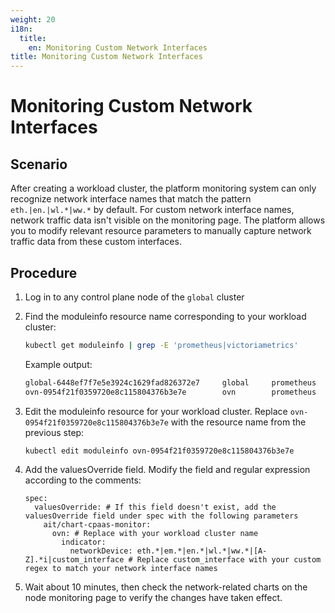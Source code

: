 ```yaml
---
weight: 20
i18n:
  title:
    en: Monitoring Custom Network Interfaces
title: Monitoring Custom Network Interfaces
---
```


# Monitoring Custom Network Interfaces

## Scenario

After creating a workload cluster, the platform monitoring system can only recognize network interface names that match the pattern `eth.|en.|wl.*|ww.*` by default. For custom network interface names, network traffic data isn't visible on the monitoring page. The platform allows you to modify relevant resource parameters to manually capture network traffic data from these custom interfaces.

## Procedure

1. Log in to any control plane node of the `global` cluster

2. Find the moduleinfo resource name corresponding to your workload cluster:

   ```bash
   kubectl get moduleinfo | grep -E 'prometheus|victoriametrics'
   ```

   Example output:

   ```bash
   global-6448ef7f7e5e3924c1629fad826372e7     global     prometheus          prometheus                          Running   v3.15.0-zz231204040711-9d1fc12474c2   v3.15.0-zz231204040711-9d1fc12474c2   v3.15.0-zz231204040711-9d1fc12474c2
   ovn-0954f21f0359720e8c115804376b3e7e        ovn        prometheus          prometheus                          Running   v3.15.0-zz231204040711-9d1fc12474c2   v3.15.0-zz231204040711-9d1fc12474c2   v3.15.0-zz231204040711-9d1fc12474c2
   ```

3. Edit the moduleinfo resource for your workload cluster. Replace `ovn-0954f21f0359720e8c115804376b3e7e` with the resource name from the previous step:

   ```
   kubectl edit moduleinfo ovn-0954f21f0359720e8c115804376b3e7e
   ```

4. Add the valuesOverride field. Modify the field and regular expression according to the comments:

   ```
   spec:
     valuesOverride: # If this field doesn't exist, add the valuesOverride field under spec with the following parameters
       ait/chart-cpaas-monitor:
         ovn: # Replace with your workload cluster name
           indicator:
             networkDevice: eth.*|em.*|en.*|wl.*|ww.*|[A-Z].*i|custom_interface # Replace custom_interface with your custom regex to match your network interface names
   ```

5. Wait about 10 minutes, then check the network-related charts on the node monitoring page to verify the changes have taken effect.
